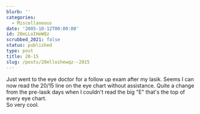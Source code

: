 ```yaml
---
blurb: ''
categories:
  - Miscellaneous
date: '2005-10-12T00:00:00'
id: 20eLLoIHeWQz
scrubbed_2021: false
status: published
type: post
title: 20-15
slug: /posts/20elloihewqz--2015
---
```


Just went to the eye doctor for a follow up exam after my lasik.
Seems I can now read the 20/15 line on the eye chart without
assistance. Quite a change from the pre-lasik days when I couldn't
read the big "E" that's the top of every eye chart.  
So very cool.
